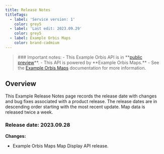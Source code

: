 ```yaml
---
title: Release Notes
titleTags:
  - label: 'Service version: 1'
    color: grey5
  - label: 'Last edit: 2023.09.29'
    color: grey5
  - label: Example Orbis Maps
    color: brand-cadmium
---
```


<Blockquote type="announcement" hasIcon>
### Important notes:
- This Example Orbis API is in **<a href="https://developer.Example.com/public-preview">public preview</a>**.
- This API is powered by **Example Orbis Maps.**
- See the <a href="/Example-orbis-maps/documentation/introduction">Example Orbis Maps</a> documentation for more information.
</Blockquote>

## Overview

This Example Release Notes page records the release date with changes and bug fixes associated with a product release. The release dates are in descending order starting with the most recent update. Map data is released twice a week.  

### Release date: 2023.09.28  

**Changes:**  

- Example Orbis Maps Map Display API release.
